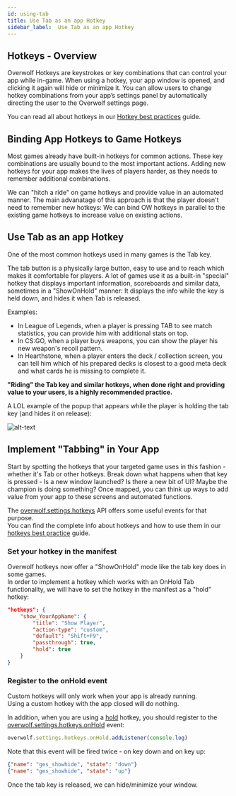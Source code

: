```yaml
---
id: using-tab
title: Use Tab as an app Hotkey
sidebar_label:  Use Tab as an app Hotkey
---
```


## Hotkeys - Overview

Overwolf Hotkeys are keystrokes or key combinations that can control your app while in-game. When using a hotkey, your app window is opened, and clicking it again will hide or minimize it. You can allow users to change hotkey combinations from your app’s settings panel by automatically directing the user to the Overwolf settings page.  

You can read all about hotkeys in our [Hotkey best practices](hotkeys-best-practices) guide.

## Binding App Hotkeys to Game Hotkeys

Most games already have built-in hotkeys for common actions. These key combinations are usually bound to the most important actions. Adding new hotkeys for your app makes the lives of players harder, as they needs to remember additional combinations.

We can "hitch a ride" on game hotkeys and provide value in an automated manner. The main advanatage of this approach is that the player doesn't need to remember new hotkeys: We can bind OW hotkeys in parallel to the existing game hotkeys to increase value on existing actions.

## Use Tab as an app Hotkey

One of the most common hotkeys used in many games is the Tab key.

The tab button is a physically large button, easy to use and to reach which makes it comfortable for players. A lot of games use it as a built-in "special" hotkey that displays important information, scoreboards and similar data, sometimes in a "ShowOnHold" manner: It displays the info while the key is held down, and hides it when Tab is released.  

Examples:

* In League of Legends, when a player is pressing TAB to see match statistics, you can provide him with additional stats on top.
* In CS:GO, when a player buys weapons, you can show the player his new weapon's recoil pattern.
* In Hearthstone, when a player enters the deck / collection screen, you can tell him which of his prepared decks is closest to a good meta deck and what cards he is missing to complete it.

**"Riding" the Tab key and similar hotkeys, when done right and providing value to your users, is a highly recommended practice.**

A LOL example of the popup that appears while the player is holding the tab key (and hides it on release):

![alt-text](../assets/tab-example-lol.gif)

## Implement "Tabbing" in Your App

Start by spotting the hotkeys that your targeted game uses in this fashion - whether it's Tab or other hotkeys. Break down what happens when that key is pressed - Is a new window launched? Is there a new bit of UI? Maybe the champion is doing something? Once mapped, you can think up ways to add value from your app to these screens and automated functions. 

The [overwolf.settings.hotkeys](../api/overwolf-settings-hotkeys) API offers some useful events for that purpose.  
You can find the complete info about hotkeys and how to use them in our [hotkeys best practice](hotkeys-best-practices) guide.

### Set your hotkey in the manifest

Overwolf hotkeys now offer a "ShowOnHold" mode like the tab key does in some games.  
In order to implement a hotkey which works with an OnHold Tab functionality, we will have to set the hotkey in the manifest as a "hold" hotkey:

```json
"hotkeys": {
    "show_YourAppName": { 
        "title": "Show Player",
        "action-type": "custom",
        "default": "Shift+F9",
        "passthrough": true,
        "hold": true
    }
}
```

### Register to the onHold event

Custom hotkeys will only work when your app is already running.  
Using a custom hotkey with the app closed will do nothing.

In addition, when you are using a [hold](#hold-hotkeys) hotkey, you should register to the [overwolf.settings.hotkeys.onHold](../api/overwolf-settings-hotkeys#onhold) event:

```js
overwolf.settings.hotkeys.onHold.addListener(console.log)
```

Note that this event will be fired twice - on key down and on key up:

```json
{"name": "ges_showhide", "state": "down"}
{"name": "ges_showhide", "state": "up"}
```

Once the tab key is released, we can hide/minimize your window.

